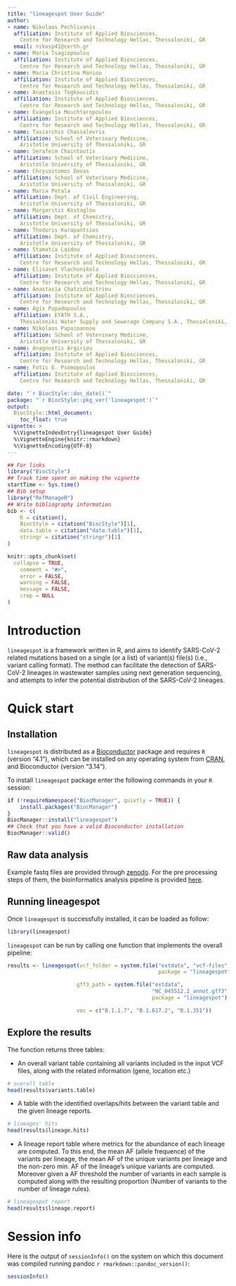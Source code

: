 ```yaml
---
title: "lineagespot User Guide"
author:
- name: Nikolaos Pechlivanis
  affiliation: Institute of Applied Biosciences, 
    Centre for Research and Technology Hellas, Thessaloniki, GR
  email: nikosp41@certh.gr
- name: Maria Tsagiopoulou
  affiliation: Institute of Applied Biosciences, 
    Centre for Research and Technology Hellas, Thessaloniki, GR
- name: Maria Christina Maniou
  affiliation: Institute of Applied Biosciences, 
    Centre for Research and Technology Hellas, Thessaloniki, GR
- name: Anastasis Togkousidis
  affiliation: Institute of Applied Biosciences, 
    Centre for Research and Technology Hellas, Thessaloniki, GR
- name: Evangelia Mouchtaropoulou
  affiliation: Institute of Applied Biosciences, 
    Centre for Research and Technology Hellas, Thessaloniki, GR
- name: Taxiarchis Chassalevris
  affiliation: School of Veterinary Medicine, 
    Aristotle University of Thessaloniki, GR
- name: Serafeim Chaintoutis
  affiliation: School of Veterinary Medicine, 
    Aristotle University of Thessaloniki, GR
- name: Chrysostomos Dovas
  affiliation: School of Veterinary Medicine, 
    Aristotle University of Thessaloniki, GR
- name: Maria Petala
  affiliation: Dept. of Civil Engineering, 
    Aristotle University of Thessaloniki, GR
- name: Margaritis Kostoglou
  affiliation: Dept. of Chemistry, 
    Aristotle University of Thessaloniki, GR
- name: Thodoris Karapantsios
  affiliation: Dept. of Chemistry, 
    Aristotle University of Thessaloniki, GR
- name: Stamatia Laidou
  affiliation: Institute of Applied Biosciences, 
    Centre for Research and Technology Hellas, Thessaloniki, GR
- name: Elisavet Vlachonikola
  affiliation: Institute of Applied Biosciences, 
    Centre for Research and Technology Hellas, Thessaloniki, GR
- name: Anastasia Chatzidimitriou
  affiliation: Institute of Applied Biosciences, 
    Centre for Research and Technology Hellas, Thessaloniki, GR
- name: Agis Papadopoulos
  affiliation: EYATH S.A., 
    Thessaloniki Water Supply and Sewerage Company S.A., Thessaloniki, GR
- name: Nikolaos Papaioannou
  affiliation: School of Veterinary Medicine, 
    Aristotle University of Thessaloniki, GR
- name: Anagnostis Argiriou
  affiliation: Institute of Applied Biosciences, 
    Centre for Research and Technology Hellas, Thessaloniki, GR
- name: Fotis E. Psomopoulos
  affiliation: Institute of Applied Biosciences, 
    Centre for Research and Technology Hellas, Thessaloniki, GR

date: "`r BiocStyle::doc_date()`"
package: "`r BiocStyle::pkg_ver('lineagespot')`"
output: 
  BiocStyle::html_document:
    toc_float: true
vignette: >
  %\VignetteIndexEntry{lineagespot User Guide}
  %\VignetteEngine{knitr::rmarkdown}
  %\VignetteEncoding{UTF-8}
---
```

```r
## For links
library("BiocStyle")
## Track time spent on making the vignette
startTime <- Sys.time()
## Bib setup
library("RefManageR")
## Write bibliography information
bib <- c(
    R = citation(),
    BiocStyle = citation("BiocStyle")[1],
    data.table = citation("data.table")[1],
    stringr = citation("stringr")[1]
)
```


<style>
<!-- h1, h2, h3, h4 { -->
<!--   color:#17247a; -->
<!-- } -->

strong {
    color:#eb6b1c;
}

</style>

```r
knitr::opts_chunk$set(
  collapse = TRUE,
    comment = "#>",
    error = FALSE,
    warning = FALSE,
    message = FALSE,
    crop = NULL
)
```
# Introduction

`lineagespot` is a framework written in R, and aims to identify 
SARS-CoV-2 related mutations based on a single (or a list) of variant(s) 
file(s) (i.e., variant calling format). The method can facilitate the 
detection of SARS-CoV-2 lineages in wastewater samples using next 
generation sequencing, and attempts to infer the potential distribution 
of the SARS-CoV-2 lineages. 

# Quick start

## Installation

`lineagespot` is distributed as a [Bioconductor](https://www.bioconductor.org/) 
package and requires `R` (version "4.1"), which can be installed on any 
operating system from [CRAN](https://cran.r-project.org/), and 
Bioconductor (version "3.14").

To install `lineagespot` package enter the following commands in 
your `R` session:

```r
if (!requireNamespace("BiocManager", quietly = TRUE)) {
    install.packages("BiocManager")
}
BiocManager::install("lineagespot")
## Check that you have a valid Bioconductor installation
BiocManager::valid()
```

## Raw data analysis

Example fastq files are provided through [zenodo](https://zenodo.org/badge/DOI/10.5281/zenodo.4564182.svg). 
For the pre processing steps of them, the bioinformatics analysis pipeline is provided [here](../inst/scripts/raw-data-analysis.md).

## Running lineagespot 

Once `lineagespot` is successfully installed, it can be loaded as follow:

```r
library(lineagespot)
```

`lineagespot` can be run by calling one function that implements the overall pipeline:

```r
results <- lineagespot(vcf_folder = system.file("extdata", "vcf-files", 
                                                package = "lineagespot"),

                      gff3_path = system.file("extdata", 
                                              "NC_045512.2_annot.gff3", 
                                              package = "lineagespot"),

                      voc = c("B.1.1.7", "B.1.617.2", "B.1.351"))
```

## Explore the results

The function returns three tables:

- An overall variant table containing all variants included in the input VCF files, along with the related information (gene, location etc.)  

```r
# overall table
head(results$variants.table)
```
- A table with the identified overlaps/hits between the variant table and the given lineage reports.

```r
# lineages' hits
head(results$lineage.hits)
```

- A lineage report table where metrics for the abundance of each lineage are computed. 
  To this end, the mean AF (allele frequence) of the variants per lineage, the mean AF of the unique variants per lineage and the non-zero min. AF of the lineage's unique variants are computed.
  Moreover given a AF threshold the number of variants in each sample is computed along with the resulting proportion (Number of variants to the number of lineage rules).

```r
# lineagespot report
head(results$lineage.report)
```

# Session info {.unnumbered}

Here is the output of `sessionInfo()` on the system on which this document was
compiled running pandoc ``r rmarkdown::pandoc_version()``:

```r
sessionInfo()
```


